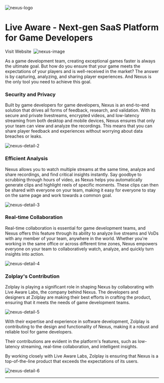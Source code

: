 
<Image src={Logo} alt='nexus-logo' className='mt-0 size-14' />

# Live Aware - Next-gen SaaS Platform for Game Developers

<ButtonLink href='https://liveaware.io' target='_blank' rel='noopener noreferrer'>
  Visit Website&nbsp;
  <TbExternalLink />
</ButtonLink>

<Image src={Cover} alt='nexus-image' className=' mx-auto max-h-[50vh] w-auto overflow-hidden rounded-2xl' priority />

As a game development team, creating exceptional games faster is always the ultimate goal. But how do you ensure that your game meets the expectations of your players and is well-received in the market? The answer is by capturing, analyzing, and sharing player experiences. And Nexus is the only tool you need to achieve this goal.

### Security and Privacy

Built by game developers for game developers, Nexus is an end-to-end solution that drives all forms of feedback, research, and validation. With its secure and private livestreams, encrypted videos, and low-latency streaming from both desktop and mobile devices, Nexus ensures that only your team can view and analyze the recordings. This means that you can share player feedback and experiences without worrying about data breaches or leaks.

<Image src={Detail2} alt='nexus-detail-2' className='mx-auto max-h-[50vh] w-auto overflow-hidden rounded-2xl' />

### Efficient Analysis

Nexus allows you to watch multiple streams at the same time, analyze and share recordings, and find critical insights instantly. Say goodbye to scrubbing through hours of video, as Nexus helps you automatically generate clips and highlight reels of specific moments. These clips can then be shared with everyone on your team, making it easy for everyone to stay on the same page and work towards a common goal.

<Image src={Detail3} alt='nexus-detail-3' className=' mx-auto max-h-[50vh] w-auto overflow-hidden rounded-2xl' />

### Real-time Collaboration

Real-time collaboration is essential for game development teams, and Nexus offers this feature through its ability to analyze live streams and VoDs with any member of your team, anywhere in the world. Whether you're working in the same office or across different time zones, Nexus empowers everyone on your team to collaboratively watch, analyze, and quickly turn insights into action.

<Image src={Detail4} alt='nexus-detail-4' className='mx-auto max-h-[50vh] w-auto overflow-hidden rounded-2xl' />

### Zolplay's Contribution

Zolplay is playing a significant role in shaping Nexus by collaborating with Live Aware Labs, the company behind Nexus. The developers and designers at Zolplay are making their best efforts in crafting the product, ensuring that it meets the needs of game development teams.

<Image src={Detail5} alt='nexus-detail-5' className='mx-auto max-h-[50vh] w-auto overflow-hidden rounded-2xl' />

With their expertise and experience in software development, Zolplay is contributing to the design and functionality of Nexus, making it a robust and reliable tool for game developers.

Their contributions are evident in the platform's features, such as low-latency streaming, real-time collaboration, and intelligent insights.

By working closely with Live Aware Labs, Zolplay is ensuring that Nexus is a top-of-the-line product that exceeds the expectations of its users.

<Image src={Detail6} alt='nexus-detail-6' className=' mx-auto max-h-[50vh] w-auto overflow-hidden rounded-2xl' />

<Hr />
